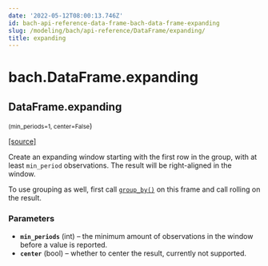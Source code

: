```yaml
---
date: '2022-05-12T08:00:13.746Z'
id: bach-api-reference-data-frame-bach-data-frame-expanding
slug: /modeling/bach/api-reference/DataFrame/expanding/
title: expanding
---
```


# bach.DataFrame.expanding

<div className="method">

## <span className="additional-name">DataFrame.</span><span className="name">expanding</span>

<small className="parameter-list">(<span className="parameter" id="min_periods">min_periods=1</span>, <span className="parameter" id="center">center=False</span></small>)


&#8203;<span className="view-source">[[source]](https://github.com/objectiv/objectiv-analytics/blob/main/bach/bach/dataframe.py)</span>

<div className="content">

Create an expanding window starting with the first row in the group, with at least `min_period`
observations. The result will be right-aligned in the window.

To use grouping as well, first call [`group_by()`](/modeling/bach/api-reference/DataFrame/bach.DataFrame.group_by.mdx) on this frame and call rolling on the result.


### Parameters

* **`min_periods`** (int) – the minimum amount of observations in the window before a value is reported.
* **`center`** (bool) – whether to center the result, currently not supported.



</div>


</div>
